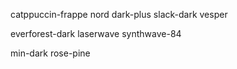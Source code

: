 catppuccin-frappe
nord
dark-plus
slack-dark
vesper

everforest-dark
laserwave
synthwave-84

min-dark
rose-pine